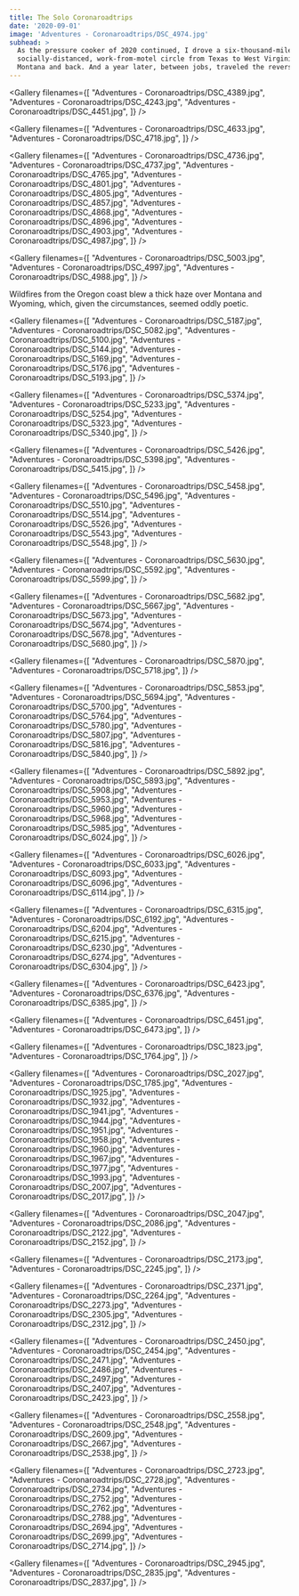 ```yaml
---
title: The Solo Coronaroadtrips
date: '2020-09-01'
image: 'Adventures - Coronaroadtrips/DSC_4974.jpg'
subhead: >
  As the pressure cooker of 2020 continued, I drove a six-thousand-mile
  socially-distanced, work-from-motel circle from Texas to West Virginia to
  Montana and back. And a year later, between jobs, traveled the reverse.
---
```


<Masthead title="2020" />

<Gallery filenames={[
  "Adventures - Coronaroadtrips/DSC_4389.jpg",
  "Adventures - Coronaroadtrips/DSC_4243.jpg",
  "Adventures - Coronaroadtrips/DSC_4451.jpg",
]} />

<Gallery filenames={[
  "Adventures - Coronaroadtrips/DSC_4633.jpg",
  "Adventures - Coronaroadtrips/DSC_4718.jpg",
]} />

<Photo filename="Adventures - Coronaroadtrips/DSC_4724.jpg" />

<Gallery filenames={[
  "Adventures - Coronaroadtrips/DSC_4736.jpg",
  "Adventures - Coronaroadtrips/DSC_4737.jpg",
  "Adventures - Coronaroadtrips/DSC_4765.jpg",
  "Adventures - Coronaroadtrips/DSC_4801.jpg",
  "Adventures - Coronaroadtrips/DSC_4805.jpg",
  "Adventures - Coronaroadtrips/DSC_4857.jpg",
  "Adventures - Coronaroadtrips/DSC_4868.jpg",
  "Adventures - Coronaroadtrips/DSC_4896.jpg",
  "Adventures - Coronaroadtrips/DSC_4903.jpg",
  "Adventures - Coronaroadtrips/DSC_4987.jpg",
]} />

<Photo filename="Adventures - Coronaroadtrips/DSC_4974.jpg" />

<Gallery filenames={[
  "Adventures - Coronaroadtrips/DSC_5003.jpg",
  "Adventures - Coronaroadtrips/DSC_4997.jpg",
  "Adventures - Coronaroadtrips/DSC_4988.jpg",
]} />

<Photo filename="Adventures - Coronaroadtrips/DSC_5021.jpg" />


<Story filename="Adventures - Coronaroadtrips/DSC_5055.jpg" copy="right">
  Wildfires from the Oregon coast blew a thick haze over Montana and Wyoming,
  which, given the circumstances, seemed oddly poetic.
</Story>

<Photo filename="Adventures - Coronaroadtrips/DSC_5075.jpg" />

<Gallery filenames={[
  "Adventures - Coronaroadtrips/DSC_5187.jpg",
  "Adventures - Coronaroadtrips/DSC_5082.jpg",
  "Adventures - Coronaroadtrips/DSC_5100.jpg",
  "Adventures - Coronaroadtrips/DSC_5144.jpg",
  "Adventures - Coronaroadtrips/DSC_5169.jpg",
  "Adventures - Coronaroadtrips/DSC_5176.jpg",
  "Adventures - Coronaroadtrips/DSC_5193.jpg",
]} />

<Photo filename="Adventures - Coronaroadtrips/DSC_5190.jpg" />

<Gallery filenames={[
  "Adventures - Coronaroadtrips/DSC_5374.jpg",
  "Adventures - Coronaroadtrips/DSC_5233.jpg",
  "Adventures - Coronaroadtrips/DSC_5254.jpg",
  "Adventures - Coronaroadtrips/DSC_5323.jpg",
  "Adventures - Coronaroadtrips/DSC_5340.jpg",
]} />

<Photo filename="Adventures - Coronaroadtrips/DSC_5279.jpg" />

<Gallery filenames={[
  "Adventures - Coronaroadtrips/DSC_5426.jpg",
  "Adventures - Coronaroadtrips/DSC_5398.jpg",
  "Adventures - Coronaroadtrips/DSC_5415.jpg",
]} />

<Gallery filenames={[
  "Adventures - Coronaroadtrips/DSC_5458.jpg",
  "Adventures - Coronaroadtrips/DSC_5496.jpg",
  "Adventures - Coronaroadtrips/DSC_5510.jpg",
  "Adventures - Coronaroadtrips/DSC_5514.jpg",
  "Adventures - Coronaroadtrips/DSC_5526.jpg",
  "Adventures - Coronaroadtrips/DSC_5543.jpg",
  "Adventures - Coronaroadtrips/DSC_5548.jpg",
]} />

<Photo filename="Adventures - Coronaroadtrips/DSC_5560.jpg" />

<Gallery filenames={[
  "Adventures - Coronaroadtrips/DSC_5630.jpg",
  "Adventures - Coronaroadtrips/DSC_5592.jpg",
  "Adventures - Coronaroadtrips/DSC_5599.jpg",
]} />

<Gallery filenames={[
  "Adventures - Coronaroadtrips/DSC_5682.jpg",
  "Adventures - Coronaroadtrips/DSC_5667.jpg",
  "Adventures - Coronaroadtrips/DSC_5673.jpg",
  "Adventures - Coronaroadtrips/DSC_5674.jpg",
  "Adventures - Coronaroadtrips/DSC_5678.jpg",
  "Adventures - Coronaroadtrips/DSC_5680.jpg",
]} />

<Gallery filenames={[
  "Adventures - Coronaroadtrips/DSC_5870.jpg",
  "Adventures - Coronaroadtrips/DSC_5718.jpg",
]} />

<Gallery filenames={[
  "Adventures - Coronaroadtrips/DSC_5853.jpg",
  "Adventures - Coronaroadtrips/DSC_5694.jpg",
  "Adventures - Coronaroadtrips/DSC_5700.jpg",
  "Adventures - Coronaroadtrips/DSC_5764.jpg",
  "Adventures - Coronaroadtrips/DSC_5780.jpg",
  "Adventures - Coronaroadtrips/DSC_5807.jpg",
  "Adventures - Coronaroadtrips/DSC_5816.jpg",
  "Adventures - Coronaroadtrips/DSC_5840.jpg",
]} />

<Photo filename="Adventures - Coronaroadtrips/DSC_5740.jpg" />

<Gallery filenames={[
  "Adventures - Coronaroadtrips/DSC_5892.jpg",
  "Adventures - Coronaroadtrips/DSC_5893.jpg",
  "Adventures - Coronaroadtrips/DSC_5908.jpg",
  "Adventures - Coronaroadtrips/DSC_5953.jpg",
  "Adventures - Coronaroadtrips/DSC_5960.jpg",
  "Adventures - Coronaroadtrips/DSC_5968.jpg",
  "Adventures - Coronaroadtrips/DSC_5985.jpg",
  "Adventures - Coronaroadtrips/DSC_6024.jpg",
]} />

<Photo filename="Adventures - Coronaroadtrips/DSC_5923.jpg" />

<Gallery filenames={[
  "Adventures - Coronaroadtrips/DSC_6026.jpg",
  "Adventures - Coronaroadtrips/DSC_6033.jpg",
  "Adventures - Coronaroadtrips/DSC_6093.jpg",
  "Adventures - Coronaroadtrips/DSC_6096.jpg",
  "Adventures - Coronaroadtrips/DSC_6114.jpg",
]} />

<Photo filename="Adventures - Coronaroadtrips/DSC_6118.jpg" />

<Gallery filenames={[
  "Adventures - Coronaroadtrips/DSC_6315.jpg",
  "Adventures - Coronaroadtrips/DSC_6192.jpg",
  "Adventures - Coronaroadtrips/DSC_6204.jpg",
  "Adventures - Coronaroadtrips/DSC_6215.jpg",
  "Adventures - Coronaroadtrips/DSC_6230.jpg",
  "Adventures - Coronaroadtrips/DSC_6274.jpg",
  "Adventures - Coronaroadtrips/DSC_6304.jpg",
]} />

<Photo filename="Adventures - Coronaroadtrips/DSC_6234.jpg" />

<Gallery filenames={[
  "Adventures - Coronaroadtrips/DSC_6423.jpg",
  "Adventures - Coronaroadtrips/DSC_6376.jpg",
  "Adventures - Coronaroadtrips/DSC_6385.jpg",
]} />

<Photo filename="Adventures - Coronaroadtrips/DSC_6424.jpg" />

<Gallery filenames={[
  "Adventures - Coronaroadtrips/DSC_6451.jpg",
  "Adventures - Coronaroadtrips/DSC_6473.jpg",
]} />

<Photo filename="Adventures - Coronaroadtrips/DSC_6447.jpg" />

<Masthead title="2021" />

<Gallery filenames={[
  "Adventures - Coronaroadtrips/DSC_1823.jpg",
  "Adventures - Coronaroadtrips/DSC_1764.jpg",
]} />

<Photo filename="Adventures - Coronaroadtrips/DSC_1913.jpg" />

<Gallery filenames={[
  "Adventures - Coronaroadtrips/DSC_2027.jpg",
  "Adventures - Coronaroadtrips/DSC_1785.jpg",
  "Adventures - Coronaroadtrips/DSC_1925.jpg",
  "Adventures - Coronaroadtrips/DSC_1932.jpg",
  "Adventures - Coronaroadtrips/DSC_1941.jpg",
  "Adventures - Coronaroadtrips/DSC_1944.jpg",
  "Adventures - Coronaroadtrips/DSC_1951.jpg",
  "Adventures - Coronaroadtrips/DSC_1958.jpg",
  "Adventures - Coronaroadtrips/DSC_1960.jpg",
  "Adventures - Coronaroadtrips/DSC_1967.jpg",
  "Adventures - Coronaroadtrips/DSC_1977.jpg",
  "Adventures - Coronaroadtrips/DSC_1993.jpg",
  "Adventures - Coronaroadtrips/DSC_2007.jpg",
  "Adventures - Coronaroadtrips/DSC_2017.jpg",
]} />

<Photo filename="Adventures - Coronaroadtrips/DSC_2064-Pano.jpg" />

<Gallery filenames={[
  "Adventures - Coronaroadtrips/DSC_2047.jpg",
  "Adventures - Coronaroadtrips/DSC_2086.jpg",
  "Adventures - Coronaroadtrips/DSC_2122.jpg",
  "Adventures - Coronaroadtrips/DSC_2152.jpg",
]} />

<Gallery filenames={[
  "Adventures - Coronaroadtrips/DSC_2173.jpg",
  "Adventures - Coronaroadtrips/DSC_2245.jpg",
]} />

<Photo filename="Adventures - Coronaroadtrips/DSC_2224-ManualMerge.jpg" />

<Gallery filenames={[
  "Adventures - Coronaroadtrips/DSC_2371.jpg",
  "Adventures - Coronaroadtrips/DSC_2264.jpg",
  "Adventures - Coronaroadtrips/DSC_2273.jpg",
  "Adventures - Coronaroadtrips/DSC_2305.jpg",
  "Adventures - Coronaroadtrips/DSC_2312.jpg",
]} />

<Photo filename="Adventures - Coronaroadtrips/DSC_2446.jpg" />

<Gallery filenames={[
  "Adventures - Coronaroadtrips/DSC_2450.jpg",
  "Adventures - Coronaroadtrips/DSC_2454.jpg",
  "Adventures - Coronaroadtrips/DSC_2471.jpg",
  "Adventures - Coronaroadtrips/DSC_2486.jpg",
  "Adventures - Coronaroadtrips/DSC_2497.jpg",
  "Adventures - Coronaroadtrips/DSC_2407.jpg",
  "Adventures - Coronaroadtrips/DSC_2423.jpg",
]} />

<Photo filename="Adventures - Coronaroadtrips/DSC_2577.jpg" />

<Gallery filenames={[
  "Adventures - Coronaroadtrips/DSC_2558.jpg",
  "Adventures - Coronaroadtrips/DSC_2548.jpg",
  "Adventures - Coronaroadtrips/DSC_2609.jpg",
  "Adventures - Coronaroadtrips/DSC_2667.jpg",
  "Adventures - Coronaroadtrips/DSC_2538.jpg",
]} />

<Photo filename="Adventures - Coronaroadtrips/DSC_2675.jpg" />

<Gallery filenames={[
  "Adventures - Coronaroadtrips/DSC_2723.jpg",
  "Adventures - Coronaroadtrips/DSC_2728.jpg",
  "Adventures - Coronaroadtrips/DSC_2734.jpg",
  "Adventures - Coronaroadtrips/DSC_2752.jpg",
  "Adventures - Coronaroadtrips/DSC_2762.jpg",
  "Adventures - Coronaroadtrips/DSC_2788.jpg",
  "Adventures - Coronaroadtrips/DSC_2694.jpg",
  "Adventures - Coronaroadtrips/DSC_2699.jpg",
  "Adventures - Coronaroadtrips/DSC_2714.jpg",
]} />

<Photo filename="Adventures - Coronaroadtrips/DSC_2724.jpg" />

<Gallery filenames={[
  "Adventures - Coronaroadtrips/DSC_2945.jpg",
  "Adventures - Coronaroadtrips/DSC_2835.jpg",
  "Adventures - Coronaroadtrips/DSC_2837.jpg",
]} />
